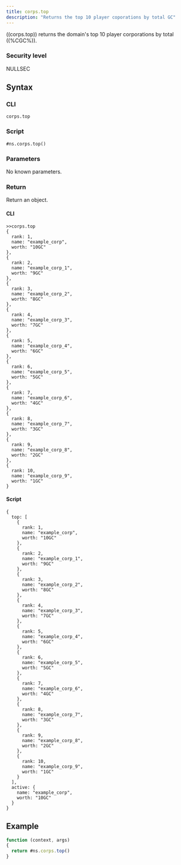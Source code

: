 ```yaml
---
title: corps.top
description: "Returns the top 10 player coporations by total GC"
---
```


((corps.top)) returns the domain's top 10 player corporations by total ((%CGC%)).

### Security level

NULLSEC

## Syntax

### CLI

```
corps.top
```

### Script

```
#ns.corps.top()
```

### Parameters

No known parameters.

### Return

Return an object.

#### CLI

```
>>corps.top
{
  rank: 1,
  name: "example_corp",
  worth: "10GC"
},
{
  rank: 2,
  name: "example_corp_1",
  worth: "9GC"
},
{
  rank: 3,
  name: "example_corp_2",
  worth: "8GC"
},
{
  rank: 4,
  name: "example_corp_3",
  worth: "7GC"
},
{
  rank: 5,
  name: "example_corp_4",
  worth: "6GC"
},
{
  rank: 6,
  name: "example_corp_5",
  worth: "5GC"
},
{
  rank: 7,
  name: "example_corp_6",
  worth: "4GC"
},
{
  rank: 8,
  name: "example_corp_7",
  worth: "3GC"
},
{
  rank: 9,
  name: "example_corp_8",
  worth: "2GC"
},
{
  rank: 10,
  name: "example_corp_9",
  worth: "1GC"
}
```

#### Script

```
{
  top: [
    {
      rank: 1,
      name: "example_corp",
      worth: "10GC"
    },
    {
      rank: 2,
      name: "example_corp_1",
      worth: "9GC"
    },
    {
      rank: 3,
      name: "example_corp_2",
      worth: "8GC"
    },
    {
      rank: 4,
      name: "example_corp_3",
      worth: "7GC"
    },
    {
      rank: 5,
      name: "example_corp_4",
      worth: "6GC"
    },
    {
      rank: 6,
      name: "example_corp_5",
      worth: "5GC"
    },
    {
      rank: 7,
      name: "example_corp_6",
      worth: "4GC"
    },
    {
      rank: 8,
      name: "example_corp_7",
      worth: "3GC"
    },
    {
      rank: 9,
      name: "example_corp_8",
      worth: "2GC"
    },
    {
      rank: 10,
      name: "example_corp_9",
      worth: "1GC"
    }
  ],
  active: {
    name: "example_corp",
    worth: "10GC"
  }
}
```

## Example

```js
function (context, args)
{
  return #ns.corps.top()
}
```
